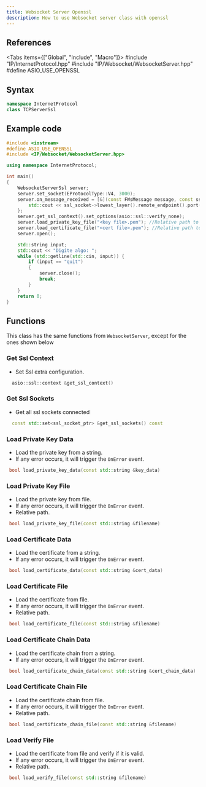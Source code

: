 ```yaml
---
title: Websocket Server Openssl
description: How to use Websocket server class with openssl
---
```



## References

<Tabs items={["Global", "Include", "Macro"]}>
    <Tab value="Global">#include "IP/InternetProtocol.hpp"</Tab>
    <Tab value="Include">#include "IP/Websocket/WebsocketServer.hpp"</Tab>
    <Tab value="Macro">#define ASIO_USE_OPENSSL</Tab>
</Tabs>

## Syntax

```cpp
namespace InternetProtocol
class TCPServerSsl
```

## Example code

```cpp
#include <iostream>
#define ASIO_USE_OPENSSL
#include <IP/Websocket/WebsocketServer.hpp>

using namespace InternetProtocol;

int main()
{
    WebsocketServerSsl server;
    server.set_socket(EProtocolType::V4, 3000);
    server.on_message_received = [&](const FWsMessage message, const ssl_socket_ptr &ssl_socket) {
        std::cout << ssl_socket->lowest_layer().remote_endpoint().port() << " -> " << buffer_to_string(message.payload) << std::endl;
    };
    server.get_ssl_context().set_options(asio::ssl::verify_none);
    server.load_private_key_file("<key file>.pem"); //Relative path to your PEM file
    server.load_certificate_file("<cert file>.pem"); //Relative path to your PEM file
    server.open();

    std::string input;
    std::cout << "Digite algo: ";
    while (std::getline(std::cin, input)) {
        if (input == "quit")
        {
            server.close();
            break;
        }
    }
    return 0;
}
```

## Functions

This class has the same functions from `WebsocketServer`, except for the ones shown below

### Get Ssl Context

-   Set Ssl extra configuration.

```cpp
  asio::ssl::context &get_ssl_context()
```

### Get Ssl Sockets

-   Get all ssl sockets connected

```cpp
  const std::set<ssl_socket_ptr> &get_ssl_sockets() const
```

### Load Private Key Data

-   Load the private key from a string.
-   If any error occurs, it will trigger the `OnError` event.

```cpp
 bool load_private_key_data(const std::string &key_data)
```

### Load Private Key File

-   Load the private key from file.
-   If any error occurs, it will trigger the `OnError` event.
-   Relative path.

```cpp
 bool load_private_key_file(const std::string &filename)
```

### Load Certificate Data

-   Load the certificate from a string.
-   If any error occurs, it will trigger the `OnError` event.

```cpp
 bool load_certificate_data(const std::string &cert_data)
```

### Load Certificate File

-   Load the certificate from file.
-   If any error occurs, it will trigger the `OnError` event.
-   Relative path.

```cpp
 bool load_certificate_file(const std::string &filename)
```

### Load Certificate Chain Data

-   Load the certificate chain from a string.
-   If any error occurs, it will trigger the `OnError` event.

```cpp
 bool load_certificate_chain_data(const std::string &cert_chain_data)
```

### Load Certificate Chain File

-   Load the certificate chain from file.
-   If any error occurs, it will trigger the `OnError` event.
-   Relative path.

```cpp
 bool load_certificate_chain_file(const std::string &filename)
```

### Load Verify File

-   Load the certificate from file and verify if it is valid.
-   If any error occurs, it will trigger the `OnError` event.
-   Relative path.

```cpp
 bool load_verify_file(const std::string &filename)
```
